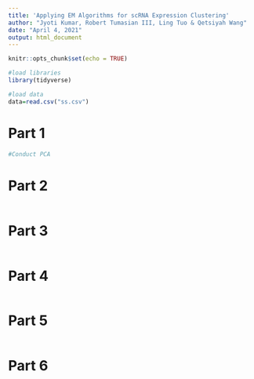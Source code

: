 ```yaml
---
title: 'Applying EM Algorithms for scRNA Expression Clustering'
author: "Jyoti Kumar, Robert Tumasian III, Ling Tuo & Qetsiyah Wang"
date: "April 4, 2021"
output: html_document
---
```


```r
knitr::opts_chunk$set(echo = TRUE)

#load libraries
library(tidyverse)

#load data
data=read.csv("ss.csv")
```

# Part 1

```r
#Conduct PCA

```

# Part 2

```r

```

# Part 3

```r

```

# Part 4

```r

```

# Part 5

```r

```

# Part 6

```r

```

